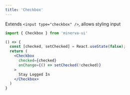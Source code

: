```yaml
---
title: 'Checkbox'
---
```



Extends `<input type="checkbox" />`, allows styling input

```js
import { Checkbox } from 'minerva-ui'
```

```jsx live
() => {
  const [checked, setChecked] = React.useState(false);
  return (
    <Checkbox
      checked={checked}
      onChange={() => setChecked(!checked)}
    >
      Stay Logged In
    </Checkbox>
  )
}
```